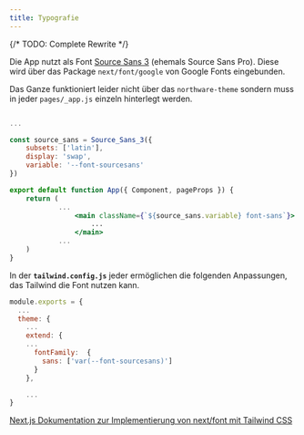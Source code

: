 ```yaml
---
title: Typografie
---
```

{/* TODO: Complete Rewrite */}

Die App nutzt als Font [Source Sans 3](https://fonts.google.com/specimen/Source+Sans+3) (ehemals Source Sans Pro). Diese wird über das Package `next/font/google` von Google Fonts eingebunden.

Das Ganze funktioniert leider nicht über das `northware-theme` sondern muss in jeder `pages/_app.js` einzeln hinterlegt werden.

```jsx pages/_app.js

...

const source_sans = Source_Sans_3({
    subsets: ['latin'],
    display: 'swap',
    variable: '--font-sourcesans'
})

export default function App({ Component, pageProps }) {
    return (
            ...
                <main className={`${source_sans.variable} font-sans`}>
                    ...
                </main>
            ...
    )
}

```

In der **`tailwind.config.js`** jeder ermöglichen die folgenden Anpassungen, das Tailwind die Font nutzen kann.

```js Frontend Root/tailwind.config.js
module.exports = {
  ...
  theme: {
    ...
    extend: {
    ...
      fontFamily:  {
        sans: ['var(--font-sourcesans)']
      }
    },

    ...
}
```

[Next.js Dokumentation zur Implementierung von next/font mit Tailwind CSS](https://nextjs.org/docs/pages/building-your-application/optimizing/fonts#with-tailwind-css)
